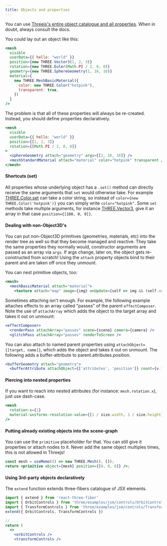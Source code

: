 ```yaml
---
title: Objects and properties
---
```


You can use [Threejs's entire object catalogue and all properties](https://threejs.org/docs). When in doubt, always consult the docs.

You could lay out an object like this:

```jsx
<mesh
  visible
  userData={{ hello: "world" }}
  position={new THREE.Vector3(1, 2, 3)}
  rotation={new THREE.Euler(Math.PI / 2, 0, 0)}
  geometry={new THREE.SphereGeometry(1, 16, 16)}
  material={
    new THREE.MeshBasicMaterial({
      color: new THREE.Color("hotpink"),
      transparent: true,
    })
  }
/>
```

The problem is that all of these properties will always be re-created. Instead, you should define properties declaratively.

```jsx
<mesh
  visible
  userData={{ hello: "world" }}
  position={[1, 2, 3]}
  rotation={[Math.PI / 2, 0, 0]}
>
  <sphereGeometry attach="geometry" args={[1, 16, 16]} />
  <meshStandardMaterial attach="material" color="hotpink" transparent />
</mesh>
```

#### Shortcuts (set)

All properties whose underlying object has a `.set()` method can directly receive the same arguments that `set` would otherwise take. For example [THREE.Color.set](https://threejs.org/docs/index.html#api/en/math/Color.set) can take a color string, so instead of `color={new THREE.Color('hotpink')}` you can simply write `color="hotpink"`. Some `set` methods take multiple arguments, for instance [THREE.Vector3](https://threejs.org/docs/index.html#api/en/math/Vector3.set), give it an array in that case `position={[100, 0, 0]}`.

#### Dealing with non-Object3D's

You can put non-Object3D primitives (geometries, materials, etc) into the render tree as well so that they become managed and reactive. They take the same properties they normally would, constructor arguments are passed as an array via `args`. If args change, later on, the object gets re-constructed from scratch! Using the `attach` property objects bind to their parent and are taken off once they unmount.

You can nest primitive objects, too:

```jsx
<mesh>
  <meshBasicMaterial attach="material">
    <texture attach="map" image={img} onUpdate={self => img && (self.needsUpdate = true)} />
```

Sometimes attaching isn't enough. For example, the following example attaches effects to an array called "passes" of the parent `effectComposer`. Note the use of `attachArray` which adds the object to the target array and takes it out on unmount:

```jsx
<effectComposer>
  <renderPass attachArray="passes" scene={scene} camera={camera} />
  <glitchPass attachArray="passes" renderToScreen />
```

You can also attach to named parent properties using `attachObject={[target, name]}`, which adds the object and takes it out on unmount. The following adds a buffer-attribute to parent.attributes.position.

```jsx
<bufferGeometry attach="geometry">
  <bufferAttribute attachObject={['attributes', 'position']} count={v.length / 3} array={v} itemSize={3} />
```

#### Piercing into nested properties

If you want to reach into nested attributes (for instance: `mesh.rotation.x`), just use dash-case.

```jsx
<mesh
  rotation-x={1}
  material-uniforms-resolution-value={[1 / size.width, 1 / size.height]}
/>
```

#### Putting already existing objects into the scene-graph

You can use the `primitive` placeholder for that. You can still give it properties or attach nodes to it. Never add the same object multiples times, this is not allowed in Threejs!

```jsx
const mesh = useMemo(() => new THREE.Mesh(), []);
return <primitive object={mesh} position={[0, 0, 0]} />;
```

#### Using 3rd-party objects declaratively

The `extend` function extends three-fibers catalogue of JSX elements.

```jsx
import { extend } from 'react-three-fiber'
import { OrbitControls } from 'three/examples/jsm/controls/OrbitControls'
import { TransformControls } from 'three/examples/jsm/controls/TransformControls'
extend({ OrbitControls, TransformControls })

// ...
return (
  <>
    <orbitControls />
    <transformControls />
```
